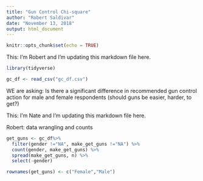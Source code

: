 ```yaml
---
title: "Gun Control Chi-square"
author: "Robert Saldivar"
date: "November 13, 2018"
output: html_document
---
```


```r
knitr::opts_chunk$set(echo = TRUE)
```

This: I'm Robert and I'm updating this markdown file here.

```r
library(tidyverse)

gc_df <- read_csv("gc_df.csv")
```


WE are asking: Is there a significant difference in recommended gun control action for male and female respondents (should guns be easier, harder, to get?)

This: I'm Nate and I'm updating this markdown file here. 

Robert: data wrangling and counts
```r
get_guns <- gc_df%>%
  filter(gender !="NA", make_get_guns !="NA") %>%
  count(gender, make_get_guns) %>%
  spread(make_get_guns, n) %>%
  select(-gender)

rownames(get_guns) <- c("Female","Male")

```

